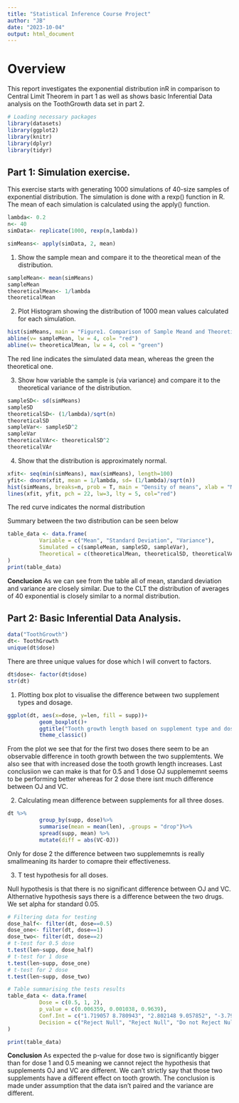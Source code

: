 ```yaml
---
title: "Statistical Inference Course Project"
author: "JB"
date: "2023-10-04"
output: html_document
---
```

# Overview
This report investigates the exponential distribution inR in comparison to Central Limit Theorem in part 1 as well as shows basic Inferential Data analysis on the ToothGrowth data set in part 2.
```r
# Loading necessary packages
library(datasets)
library(ggplot2)
library(knitr)
library(dplyr)
library(tidyr)
```
## Part 1: Simulation exercise.
This exercise starts with generating 1000 simulations of 40-size samples of exponential distribution. The simulation is done with a rexp() function in R. The mean of each simulation is calculated using the apply() function.
```r
lambda<- 0.2
n<- 40
simData<- replicate(1000, rexp(n,lambda))

simMeans<- apply(simData, 2, mean)
```
 
 1. Show the sample mean and compare it to the theoretical mean of the distribution.
```r
sampleMean<- mean(simMeans)
sampleMean
theoreticalMean<- 1/lambda
theoreticalMean
```

 2. Plot Histogram showing the distribution of 1000 mean values calculated for each simulation.
```r
hist(simMeans, main = "Figure1. Comparison of Sample Meand and Theoretical Mean", xlab="Mean")
abline(v= sampleMean, lw = 4, col= "red")
abline(v= theoreticalMean, lw = 4, col = "green")
```

The red line indicates the simulated data mean, whereas the green the theoretical one.

 3. Show how variable the sample is (via variance) and compare it to the theoretical variance of the distribution.
```r
sampleSD<- sd(simMeans)
sampleSD
theoreticalSD<- (1/lambda)/sqrt(n) 
theoreticalSD
sampleVar<- sampleSD^2
sampleVar
theoreticalVAr<- theoreticalSD^2
theoreticalVAr
```
 
 4. Show that the distribution is approximately normal.
```r
xfit<- seq(min(simMeans), max(simMeans), length=100)
yfit<- dnorm(xfit, mean = 1/lambda, sd= (1/lambda)/sqrt(n))
hist(simMeans, breaks=n, prob = T, main = "Density of means", xlab = "Means", ylab = "Density" )
lines(xfit, yfit, pch = 22, lw=3, lty = 5, col="red")
```

The red curve indicates the normal distribution

Summary between the two distribution can be seen below
```r
table_data <- data.frame(
          Variable = c("Mean", "Standard Deviation", "Variance"),
          Simulated = c(sampleMean, sampleSD, sampleVar),
          Theoretical = c(theoreticalMean, theoreticalSD, theoreticalVAr)
)
print(table_data)
```

**Conclucion** As we can see from the table all of mean, standard deviation and variance are closely similar. Due to the CLT the distribution of averages of 40 exponential is closely similar to a normal distribution. 

## Part 2: Basic Inferential Data Analysis.
```r
data("ToothGrowth")
dt<- ToothGrowth
unique(dt$dose)
```
There are three unique values for dose which I will convert to factors.
```r
dt$dose<- factor(dt$dose)
str(dt)
```

 1. Plotting box plot to visualise the difference between two supplement types and dosage.
```r
ggplot(dt, aes(x=dose, y=len, fill = supp))+
          geom_boxplot()+
          ggtitle("Tooth growth length based on supplement type and dose")+
          theme_classic()
```

From the plot we see that for the first two doses there seem to be an observable difference in tooth growth between the two supplemtents. We also see that with increased dose the tooth growth length increases. Last conclusiion we can make is that for 0.5 and 1 dose OJ supplememnt seems to be performing better whereas for 2 dose there isnt much difference between OJ and VC.

 2. Calculating mean difference between supplements for all three doses.
```r
dt %>% 
          group_by(supp, dose)%>%
          summarise(mean = mean(len), .groups = "drop")%>%
          spread(supp, mean) %>%
          mutate(diff = abs(VC-OJ))
```
Only for dose 2 the difference between two supplememnts is really smallmeaning its harder to comapre their effectiveness.

 3. T test hypothesis for all doses.

Null hypothesis is that there is no significant difference between OJ and VC. Althernative hypothesis says there is a difference between the two drugs. We set alpha for standard 0.05.
```r
# Filtering data for testing
dose_half<- filter(dt, dose==0.5)
dose_one<- filter(dt, dose==1)
dose_two<- filter(dt, dose==2)
# t-test for 0.5 dose
t.test(len~supp, dose_half)
# t-test for 1 dose
t.test(len~supp, dose_one)
# t-test for 2 dose
t.test(len~supp, dose_two)

# Table summarising the tests results
table_data <- data.frame(
          Dose = c(0.5, 1, 2),
          p_value = c(0.006359, 0.001038, 0.9639),
          Conf.Int = c("1.719057 8.780943", "2.802148 9.057852", "-3.79807 3.63807"),
          Decision = c("Reject Null", "Reject Null", "Do not Reject Null")
)

print(table_data)
```
**Conclusion** As expected the p-value for dose two is significantly bigger than for dose 1 and 0.5 meaning we cannot reject the hypothesis that supplements OJ and VC are different. We can't strictly say that those two supplements have a different effect on tooth growth. The conclusion is made under assumption that the data isn't paired and the variance are different.
